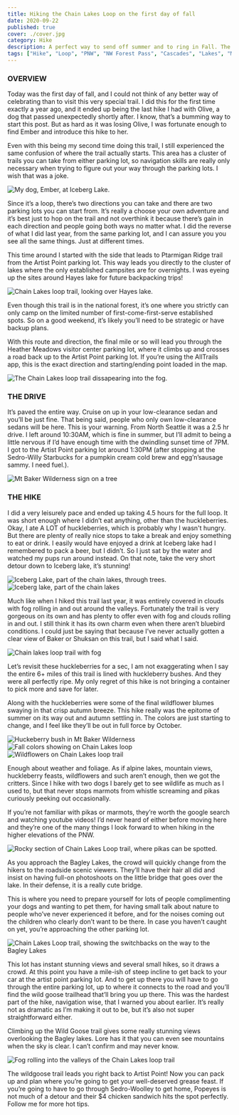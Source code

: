 ```yaml
---
title: Hiking the Chain Lakes Loop on the first day of fall
date: 2020-09-22
published: true
cover: ./cover.jpg
category: Hike
description: A perfect way to send off summer and to ring in Fall. The last of the wildflowers were surrounded by a buffet of huckleberries, and there was a crisp autumn breeze with colors just starting to change. This loop offers views of mountains, several alpine lakes, and ever chaning scenery within a doable 7 miles.
tags: ["Hike", "Loop", "PNW", "NW Forest Pass", "Cascades", "Lakes", "Mt Baker Wilderness", "Fall", "Washington"]
---
```

### OVERVIEW
Today was the first day of fall, and I could not think of any better way of celebrating than to visit this very special trail. I did this for the first time exactly a year ago, and it ended up being the last hike I had with Olive, a dog that passed unexpectedly shortly after.  I know, that’s a bumming way to start this post. But as hard as it was losing Olive, I was fortunate enough to find Ember and introduce this hike to her.

Even with this being my second time doing this trail, I still experienced the same confusion of where the trail actually starts. This area has a cluster of trails you can take from either parking lot, so navigation skills are really only necessary when trying to figure out your way through the parking lots. I wish that was a joke.

![My dog, Ember, at Iceberg Lake.](./imgs/ember-lake.jpg "Ember at Iceberg Lake.")

Since it’s a loop, there’s two directions you can take and there are two parking lots you can start from. It’s really a choose your own adventure and it’s best just to hop on the trail and not overthink it because there’s gain in each direction and people going both ways no matter what. I did the reverse of what I did last year, from the same parking lot, and I can assure you you see all the same things. Just at different times.

This time around I started with the side that leads to Ptarmigan Ridge trail from the Artist Point parking lot. This way leads you directly to the cluster of lakes where the only established campsites are for overnights. I was eyeing up the sites around Hayes lake for future backpacking trips!

![Chain Lakes loop trail, looking over Hayes lake.](./imgs/hayes-lake.jpg "Hayes lake is home to the limited established campsites available on the Chain Lakes loop trail. Camping is restricted to the few established sites and they are first come, first serve.")

Even though this trail is in the national forest, it’s one where you strictly can only camp on the limited number of first-come-first-serve established spots. So on a good weekend, it’s likely you’ll need to be strategic or have backup plans.

With this route and direction, the final mile or so will lead you through the Heather Meadows visitor center parking lot, where it climbs up and crosses a road back up to the Artist Point parking lot. If you’re using the AllTrails app, this is the exact direction and starting/ending point loaded in the map.

![The Chain Lakes loop trail dissapearing into the fog.](./imgs/trail-fog.jpg "The trail is typically heavily trafficed, making it very easy to navigate. It's going through the parking lots that will test your navigation skills more, since each one has several different trailheads.")

### THE DRIVE
It’s paved the entire way. Cruise on up in your low-clearance sedan and you’ll be just fine. That being said, people who only own low-clearance sedans will be here. This is your warning.
From North Seattle it was a 2.5 hr drive. I left around 10:30AM, which is fine in summer, but I’ll admit to being a little nervous if I’d have enough time with the dwindling sunset time of 7PM. I got to the Artist Point parking lot around 1:30PM (after stopping at the Sedro-Willy Starbucks for a pumpkin cream cold brew and egg’n’sausage sammy. I need fuel.).

![Mt Baker Wilderness sign on a tree](./imgs/mt-baker-wilderness.jpg "The Chain Lakes loop is in Mt Baker Wilderness, which is a National Forest. Remember to bring a NW Forest Pass or America the Beautiful Pass. A Discover Pass is limited only to state parks, so it's not valid here.")

### THE HIKE
I did a very leisurely pace and ended up taking 4.5 hours for the full loop. It was short enough where I didn’t eat anything, other than the huckleberries.  Okay, I ate A LOT of huckleberries, which is probably why I wasn't hungry. But there are plenty of really nice stops to take a break and enjoy something to eat or drink. I easily would have enjoyed a drink at Iceberg lake had I remembered to pack a beer, but I didn’t. So I just sat by the water and watched my pups run around instead. On that note, take the very short detour down to Iceberg lake, it’s stunning!

![Iceberg Lake, part of the chain lakes, through trees.](./imgs/iceberg-lake.jpg "The first glimpse of Iceberg Lake from the main trail.")
![Iceberg lake, part of the chain lakes](./imgs/iceberg-chain-lakes.jpg "Venture down to Iceberg Lake and get up close with the stunning, crystal clear water!")

Much like when I hiked this trail last year, it was entirely covered in clouds with fog rolling in and out around the valleys. Fortunately the trail is very gorgeous on its own and has plenty to offer even with fog and clouds rolling in and out. I still think it has its own charm even when there aren’t bluebird conditions. I could just be saying that because I’ve never actually gotten a clear view of Baker or Shuksan on this trail, but I said what I said.

![Chain lakes loop trail with fog](./imgs/trail-into-fog.jpg "Clouds and fog were rolling in and out, making the already diverse views even more ever changing.")

Let’s revisit these huckleberries for a sec, I am not exaggerating when I say the entire 6+ miles of this trail is lined with huckleberry bushes. And they were all perfectly ripe. My only regret of this hike is not bringing a container to pick more and save for later.

Along with the huckleberries were some of the final wildflower blumes swaying in that crisp autumn breeze. This hike really was the epitome of summer on its way out and autumn settling in. The colors are just starting to change, and I feel like they’ll be out in full force by October.

![Huckeberry bush in Mt Baker Wilderness](./imgs/huckleberry-bush.jpg "A ripe huckleberry bush with it's fall colors showing.")
![Fall colors showing on Chain Lakes loop](./imgs/fall-colors.jpg "Fall colors starting to show at the end of septemember, on the first day of fall.")
![Wildflowers on Chain Lakes loop trail](./imgs/mountain-wildflowers-fog.jpg "The final blooms of summer remained on the trai, swaying in the autumn breeze.")

Enough about weather and foliage. As if alpine lakes, mountain views, huckleberry feasts, wildflowers and such aren’t enough, then we got the critters. Since I hike with two dogs I barely get to see wildlife as much as I used to, but that never stops marmots from whistle screaming and pikas curiously peeking out occasionally.

If you’re not familiar with pikas or marmots, they’re worth the google search and watching youtube videos! I’d never heard of either before moving here and they’re one of the many things I look forward to when hiking in the higher elevations of the PNW.

![Rocky section of Chain Lakes Loop trail, where pikas can be spotted.](./imgs/mountain-trail-fog.jpg "Pikas could be seen peaking out of the rocky sections of the trail. Marmots are also often spotted, and their whistles/screams are guranteed to be heard.")

As you approach the Bagley Lakes, the crowd will quickly change from the hikers to the roadside scenic viewers. They’ll have their hair all did and insist on having full-on photoshoots on the little bridge that goes over the lake. In their defense, it is a really cute bridge.

This is where you need to prepare yourself for lots of people complimenting your dogs and wanting to pet them, for having small talk about nature to people who’ve never experienced it before, and for the noises coming out the children who clearly don’t want to be there. In case you haven’t caught on yet, you’re approaching the other parking lot.

![Chain Lakes Loop trail, showing the switchbacks on the way to the Bagley Lakes](./imgs/chain-lakes-trail.jpg "Chain Lakes Loop trail, approaching the Bagley Lakes.")

This lot has instant stunning views and several small hikes, so it draws a crowd. At this point you have a mile-ish of steep incline to get back to your car at the artist point parking lot. And to get up there you will have to go through the entire parking lot, up to where it connects to the road and you’ll find the wild goose trailhead that’ll bring you up there. This was the hardest part of the hike, navigation wise, that I warned you about earlier. It’s really not as dramatic as I’m making it out to be, but it’s also not super straightforward either.

Climbing up the Wild Goose trail gives some really stunning views overlooking the Bagley lakes. Lore has it that you can even see mountains when the sky is clear. I can’t confirm and may never know.

![Fog rolling into the valleys of the Chain Lakes loop trail](./imgs/mountains-in-fog.jpg "Didn't get a view of the mountains on this trip, but the fog still made for some stunning scenes!")

The wildgoose trail leads you right back to Artist Point! Now you can pack up and plan where you’re going to get your well-deserved grease feast. If you’re going to have to go through Sedro-Woolley to get home, Popeyes is not much of a detour and their $4 chicken sandwich hits the spot perfectly. Follow me for more hot tips.
